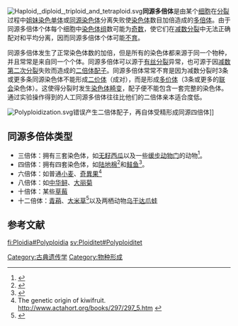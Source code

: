 [[File:Haploid,_diploid_,triploid_and_tetraploid.svg|thumb]]'''同源多倍体'''是由某个[[细胞|细胞]]在[[细胞分裂|分裂]]过程中[[姐妹染色单体|姐妹染色单体]]或[[同源染色体|同源染色体]]分离失败使[[染色体|染色体]]数目加倍造成的[[多倍体|多倍体]]。由于同源多倍体个体每个细胞中[[染色体组|染色体组]]数可能为[[奇数|奇数]]，使它们在[[减数分裂|减数分裂]]中无法正确配对和平均分离，因而同源多倍体个体可能[[不育|不育]]。
       
同源多倍体发生了正常染色体数的加倍，但是所有的染色体都来源于同一个物种，并且常常是来自同一个个体。同源多倍体可以源于[[有丝分裂|有丝分裂]]异常，也可源于因[[减数第二次分裂|减数第二次分裂]]失败而造成的[[二倍体|二倍体]][[配子|配子]]。同源多倍体常常不育是因为减数分裂时3条或更多条同源染色体不能形成[[二价体|二价体]]（成对），而是形成[[多价体|多价体]]（3条或更多的[[联会|联会]]染色体）。这使得分裂时发生[[染色体畸变|染色体畸变]]，配子便不能包含一套完整的染色体。通过实验操作得到的人工同源多倍体往往比他们的二倍体亲本适合度低。

[[File:Polyploidization.svg|right]]错误产生二倍体配子，再自体受精形成同源四倍体]]

==同源多倍体类型==
*三倍体：拥有三套染色体，如[[无籽西瓜|无籽西瓜]]以及一些[[缓步动物门|缓步动物门]]的动物<ref>{{cite journal |doi=10.1078/0044-5231-00032 |author=Bertolani R |title=Evolution of the reproductive mechanisms in Tardigrades: a review |journal=Zoologischer Anzeiger |volume=240 |issue=3–4 |pages=247–252 |year=2001 }}</ref>。
*四倍体：拥有四套染色体，如[[陆地棉|陆地棉]]<ref>{{cite journal | author = Wendel J. F. | title = Introduction to polyploid genome evolution and lessons from Gossypium | journal = XVII International Botanical Congress | volume = | issue = | pages = | year = 2005 | month = | pmid = | doi = | url = | isnn = }}</ref>和[[鲑鱼|鲑鱼]]<ref name="StouderBisson1997">{{cite book|author1=Deanna J. Stouder|author2=Peter A. Bisson|author3=Robert J. Naiman|title=Pacific Salmon and Their Ecosystems: Status and Future Options|url=http://books.google.com/books?id=3K9KAocMn0EC&pg=PA30|accessdate=9 July 2013|year=1997|publisher=Springer|isbn=978-0-412-98691-8|pages=30–31}}</ref>。
*六倍体：如普通[[小麦|小麦]]、[[猕猴桃|奇異果]]<ref name=kiwifruit>The genetic origin of kiwifruit. http://www.actahort.org/books/297/297_5.htm {{Wayback|url=http://www.actahort.org/books/297/297_5.htm |date=20210225222314 }}</ref>
*八倍体：如[[中华鲟|中华鲟]]、[[大丽菊|大丽菊]]
*十倍体：某些[[草莓属|草莓]]
*十二倍体：[[青葙|青葙]]、[[大米草|大米草]]<ref>{{cite journal | author = Ainouche M. L., Fortune P. M., Salmon A., Parisod C., Grandbastien M. A., Fukunaga K., Ricou M., Misset M. T. | title = Hybridization, polyploidy and invasion: lessons from Spartina (Poaceae) | journal = Biological Invasions | volume = 11 | issue = 5| pages = 1159–1173 | year = 2009 | month = | pmid = | doi = 10.1007/s10530-008-9383-2 | url =  }}</ref>以及两栖动物[[非洲爪蟾|乌干达爪蛙]]

==参考文献==
{{reflist}}

{{物种形成}}

[[Category:古典遗传学|Category:古典遗传学]]
[[Category:物种形成|Category:物种形成]]

[[fi:Ploidia#Polyploidia|fi:Ploidia#Polyploidia]]
[[sv:Ploiditet#Polyploiditet|sv:Ploiditet#Polyploiditet]]